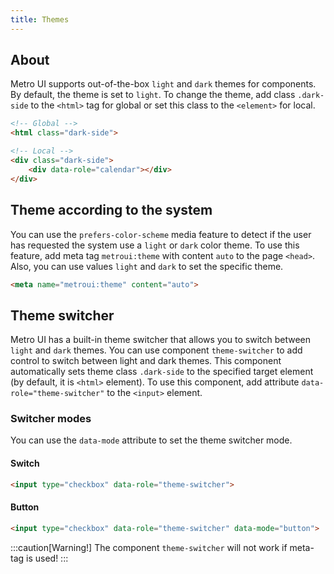 ```yaml
---
title: Themes
---
```



<Leader content="Metro UI supports out-of-the-box `light` and `dark` themes for components. You can switch themes according to the system, or use the built-in theme switcher."/>

## About

Metro UI supports out-of-the-box `light` and `dark` themes for components. 
By default, the theme is set to `light`. To change the theme, add class `.dark-side` to the `<html>` tag for global or set this class to the `<element>` for local.

```html
<!-- Global -->
<html class="dark-side">
```

```html
<!-- Local -->
<div class="dark-side">
    <div data-role="calendar"></div>
</div>
```

## Theme according to the system

You can use the `prefers-color-scheme` media feature to detect if the user has requested the system use a `light` or `dark` color theme.
To use this feature, add meta tag `metroui:theme` with content `auto` to the page `<head>`. Also, you can use values `light` and `dark` to set the specific theme.

```html
<meta name="metroui:theme" content="auto">
```

## Theme switcher

Metro UI has a built-in theme switcher that allows you to switch between `light` and `dark` themes.
You can use component `theme-switcher` to add control to switch between light and dark themes. 
This component automatically sets theme class `.dark-side` to the specified target element (by default, it is `<html>` element). 
To use this component, add attribute `data-role="theme-switcher"` to the `<input>` element.

### Switcher modes

You can use the `data-mode` attribute to set the theme switcher mode.

#### Switch

```html
<input type="checkbox" data-role="theme-switcher">
```

#### Button

```html
<input type="checkbox" data-role="theme-switcher" data-mode="button">
```


:::caution[Warning!]
The component `theme-switcher` will not work if meta-tag is used!
:::